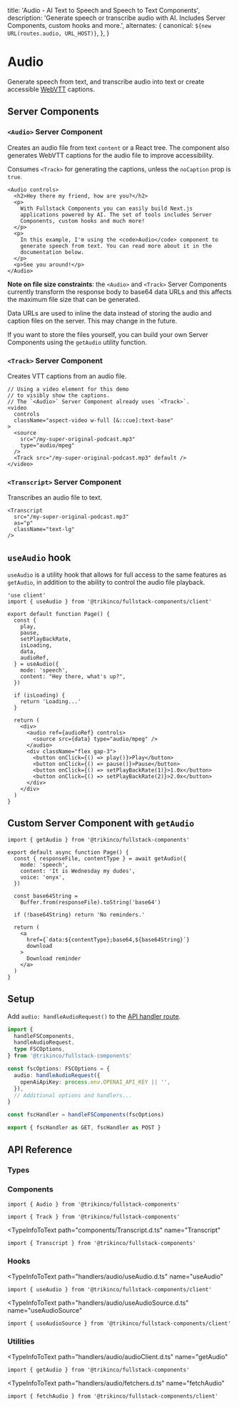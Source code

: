 
  title:
    'Audio - AI Text to Speech and Speech to Text Components',
  description:
    'Generate speech or transcribe audio with AI. Includes Server Components, custom hooks and more.',
  alternates: {
    canonical: `${new URL(routes.audio, URL_HOST)}`,
  },
}

# Audio

Generate speech from text, and transcribe audio into text or create accessible [WebVTT](https://www.w3.org/TR/webvtt1/) captions.

## Server Components

### `<Audio>` Server Component

Creates an audio file from text `content` or a React tree. The component also generates WebVTT captions for the audio file to improve accessibility.

Consumes `<Track>` for generating the captions, unless the `noCaption` prop is `true`.

<Example>
  <Audio
    disclosure={
      <small className="block italic text-xs mt-2">
        This audio is AI-generated and not a human voice.
      </small>
    }
    controls
  >
    <h2>Hey there my friend, how are you?</h2>
    <p>
      With Fullstack Components you can easily build Next.js
      applications powered by AI. The set of tools includes Server
      Components, custom hooks and much more!
    </p>
    <p>
      In this example, I'm using the <code>Audio</code> component
      to generate speech from text. You can read more about it in
      the documentation below.
    </p>
    <p>See you around!</p>
  </Audio>
</Example>

```tsx
<Audio controls>
  <h2>Hey there my friend, how are you?</h2>
  <p>
    With Fullstack Components you can easily build Next.js
    applications powered by AI. The set of tools includes Server
    Components, custom hooks and much more!
  </p>
  <p>
    In this example, I'm using the <code>Audio</code> component to
    generate speech from text. You can read more about it in the
    documentation below.
  </p>
  <p>See you around!</p>
</Audio>
```

**Note on file size constraints**: the `<Audio>` and `<Track>` Server Components currently transform the response body to base64 data URLs and this affects the maximum file size that can be generated.

Data URLs are used to inline the data instead of storing the audio and caption files on the server. This may change in the future.

If you want to store the files yourself, you can build your own Server Components using the `getAudio` utility function.

### `<Track>` Server Component

Creates VTT captions from an audio file.

<Example>
  <CenteredTrackCues />
</Example>

```tsx {12}
// Using a video element for this demo
// to visibly show the captions.
// The `<Audio>` Server Component already uses `<Track>`.
<video
  controls
  className="aspect-video w-full [&::cue]:text-base"
>
  <source
    src="/my-super-original-podcast.mp3"
    type="audio/mpeg"
  />
  <Track src="/my-super-original-podcast.mp3" default />
</video>
```

### `<Transcript>` Server Component

Transcribes an audio file to text.

<Example>
  <Transcript
    src="/assets/audio-speech.mp3"
    as="p"
    className="text-lg"
  />
</Example>

```tsx
<Transcript
  src="/my-super-original-podcast.mp3"
  as="p"
  className="text-lg"
/>
```

## `useAudio` hook

`useAudio` is a utility hook that allows for full access to the same features as `getAudio`, in addition to the ability to control the audio file playback.

```tsx {5-15}
'use client'
import { useAudio } from '@trikinco/fullstack-components/client'

export default function Page() {
  const {
    play,
    pause,
    setPlayBackRate,
    isLoading,
    data,
    audioRef,
  } = useAudio({
    mode: 'speech',
    content: "Hey there, what's up?",
  })

  if (isLoading) {
    return 'Loading...'
  }

  return (
    <div>
      <audio ref={audioRef} controls>
        <source src={data} type="audio/mpeg" />
      </audio>
      <div className="flex gap-3">
        <button onClick={() => play()}>Play</button>
        <button onClick={() => pause()}>Pause</button>
        <button onClick={() => setPlayBackRate(1)}>1.0x</button>
        <button onClick={() => setPlayBackRate(2)}>2.0x</button>
      </div>
    </div>
  )
}
```

## Custom Server Component with `getAudio`

<Example>
  <GetAudio />
</Example>

```tsx {4-8} title="Server Component"
import { getAudio } from '@trikinco/fullstack-components'

export default async function Page() {
  const { responseFile, contentType } = await getAudio({
    mode: 'speech',
    content: 'It is Wednesday my dudes',
    voice: 'onyx',
  })

  const base64String =
    Buffer.from(responseFile).toString('base64')

  if (!base64String) return 'No reminders.'

  return (
    <a
      href={`data:${contentType};base64,${base64String}`}
      download
    >
      Download reminder
    </a>
  )
}
```

## Setup

Add `audio: handleAudioRequest()` to the [API handler route](/docs/get-started/#setup).

```ts title="app/api/fsutils/[...fscomponents]/route.ts"
import {
  handleFSComponents,
  handleAudioRequest,
  type FSCOptions,
} from '@trikinco/fullstack-components'

const fscOptions: FSCOptions = {
  audio: handleAudioRequest({
    openAiApiKey: process.env.OPENAI_API_KEY || '',
  }),
  // Additional options and handlers...
}

const fscHandler = handleFSComponents(fscOptions)

export { fscHandler as GET, fscHandler as POST }
```

## API Reference

### Types

<TypeInfoToText
  path="handlers/audio/models.d.ts"
  name="AudioOptions"
  description="Audio API handler route options."
/>

<TypeInfoToText
  path="handlers/audio/models.d.ts"
  name="AudioRequestBody"
  description="Audio request body."
/>

<TypeInfoToText
  path="types/audio.d.ts"
  name="AudioSpeechModeRequestBody"
  description="Audio request body when using `speech` mode to generate audio from text."
/>

<TypeInfoToText
  path="types/audio.d.ts"
  name="AudioTranscriptionModeRequestBody"
  description="Audio request body when using `transcript` mode to generate text from audio."
/>

<TypeInfoToText
  path="types/audio.d.ts"
  name="AudioTranslationModeRequestBody"
  description="Audio request body when using `translation` mode to translate audio into English."
/>

<TypeInfoToText
  path="handlers/audio/audioClient.d.ts"
  name="GetAudioResponse"
/>

<TypeInfoToText
  path="audioService.d.ts"
  name="AudioTextResponse"
  description="Audio response when using `transcription` or `translation` mode."
/>

<TypeInfoToText
  path="audioService.d.ts"
  name="AudioFileResponse"
  description="Audio response when using `speech` mode."
/>

### Components

<TypeInfoToText path="components/Audio.d.ts" name="AudioProps" />

<TypeInfoToText path="components/Audio.d.ts" name="Audio">

```tsx
import { Audio } from '@trikinco/fullstack-components'
```

</TypeInfoToText>

<TypeInfoToText path="components/Track.d.ts" name="TrackProps" />

<TypeInfoToText path="components/Track.d.ts" name="Track">

```tsx
import { Track } from '@trikinco/fullstack-components'
```

</TypeInfoToText>

<TypeInfoToText
  path="components/Transcript.d.ts"
  name="TranscriptProps"
/>

<TypeInfoToText
  path="components/Transcript.d.ts"
  name="Transcript"
>

```tsx
import { Transcript } from '@trikinco/fullstack-components'
```

</TypeInfoToText>

### Hooks

<TypeInfoToText
  path="handlers/audio/useAudio.d.ts"
  name="useAudio"
>

```tsx
import { useAudio } from '@trikinco/fullstack-components/client'
```

</TypeInfoToText>

<TypeInfoToText
  path="handlers/audio/useAudioSource.d.ts"
  name="useAudioSource"
>

```tsx
import { useAudioSource } from '@trikinco/fullstack-components/client'
```

</TypeInfoToText>

### Utilities

<TypeInfoToText
  path="handlers/audio/audioClient.d.ts"
  name="getAudio"
>

```tsx
import { getAudio } from '@trikinco/fullstack-components'
```

</TypeInfoToText>

<TypeInfoToText
  path="handlers/audio/fetchers.d.ts"
  name="fetchAudio"
>

```tsx
import { fetchAudio } from '@trikinco/fullstack-components/client'
```

</TypeInfoToText>
